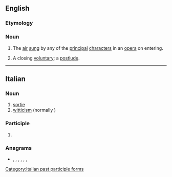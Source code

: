==English==

===Etymology===
{{etyl|it|en}}

===Noun===
{{en-noun|?}}

# The [[air]] [[sing|sung]] by any of the [[principal]] [[character]]s in an [[opera]] on entering.
# {{lb|en|music}} A closing [[voluntary]]; a [[postlude]].

----

==Italian==

===Noun===
{{it-noun|f}}

# [[sortie]]
# [[witticism]] (normally {{m|it|battuta}})

===Participle===
{{head|it|past participle form}}

# {{feminine singular of|sortito|lang=it}}

===Anagrams===
* {{l|it|attorsi}}, {{l|it|ristato}}, {{l|it|rotasti}}, {{l|it|sottrai}}, {{l|it|statori}}, {{l|it|stirato}}, {{l|it|striato}}

[[Category:Italian past participle forms]]